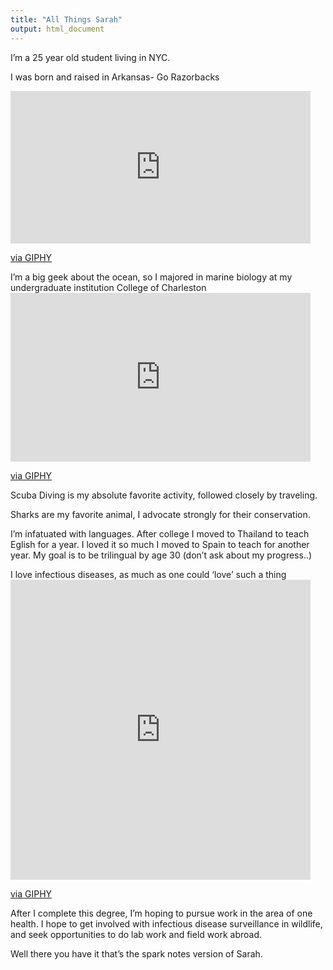 ```yaml
---
title: "All Things Sarah"
output: html_document
---
```


I'm a 25 year old student living in NYC.

I was born and raised in Arkansas- Go Razorbacks

<iframe src="https://giphy.com/embed/l1J9zzwIqWfBWJ9v2" width="480" height="244" frameBorder="0" class="giphy-embed" allowFullScreen></iframe><p><a href="https://giphy.com/gifs/secnetwork-college-football-sec-l1J9zzwIqWfBWJ9v2">via GIPHY</a></p>

I'm a big geek about the ocean, so I majored in marine biology at my undergraduate institution College of Charleston
<iframe src="https://giphy.com/embed/IW8v4AX8GgwM" width="480" height="270" frameBorder="0" class="giphy-embed" allowFullScreen></iframe><p><a href="https://giphy.com/gifs/ocean-IW8v4AX8GgwM">via GIPHY</a></p>

Scuba Diving is my absolute favorite activity, followed closely by traveling.

Sharks are my favorite animal, I advocate strongly for their conservation.

I'm infatuated with languages.
After college I moved to Thailand to teach Eglish for a year.
I loved it so much I moved to Spain to teach for another year.
My goal is to be trilingual by age 30 (don't ask about my progress..)

I love infectious diseases, as much as one could 'love' such a thing 
<iframe src="https://giphy.com/embed/xBIyz9QWatPdm" width="480" height="480" frameBorder="0" class="giphy-embed" allowFullScreen></iframe><p><a href="https://giphy.com/gifs/artists-on-tumblr-foxadhd-xBIyz9QWatPdm">via GIPHY</a></p>

After I complete this degree, I'm hoping to pursue work in the area of one health. I hope to get involved with infectious disease surveillance in wildlife, and seek opportunities to do lab work and field work abroad. 

Well there you have it that's the spark notes version of Sarah. 

